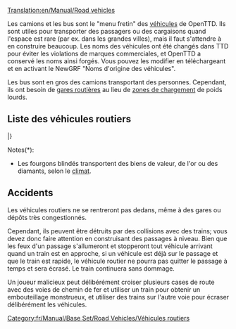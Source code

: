 [[Translation:en/Manual/Road vehicles]]
{{fr/Table des matières}}

Les camions et les bus sont le "menu fretin" des [[fr/Manual/Véhicules|véhicules]] de OpenTTD. Ils sont utiles pour transporter des passagers ou des cargaisons quand l'espace est rare (par ex. dans les grandes villes), mais il faut s'attendre à en construire beaucoup. Les noms des véhicules ont été changés dans TTD pour éviter les violations de marques commerciales, et OpenTTD a conservé les noms ainsi forgés. Vous pouvez les modifier en téléchargeant et en activant le NewGRF "Noms d'origine des véhicules".

Les bus sont en gros des camions transportant des personnes. Cependant, ils ont besoin de [[fr/Manual/Aire de chargement#zone-de-chargement-de-bus|gares routières]] au lieu de [[fr/Manual/Aire de chargement#zone-de-chargement-de-poids-lourds|zones de chargement]] de poids lourds.

==Liste des véhicules routiers==
{{fr/Manual/Tableau des véhicules/En-tête}}
{{fr/Manual/TableVéhicule/Entête|Passagers et Courrier}}
{{fr/Manual/TableVéhicule/Ligne|
*[[fr/Manual/Base Set/Road Vehicles/Bus|Bus]]
*[[fr/Manual/Base Set/Road Vehicles/Fourgon postal|Fourgons postaux]]
|
*[[fr/Manual/Base Set/Road Vehicles/Bus|Bus]]
*[[fr/Manual/Base Set/Road Vehicles/Fourgon postal|Fourgons postaux]]
|
*[[fr/Manual/Base Set/Road Vehicles/Bus|Bus]]
*[[fr/Manual/Base Set/Road Vehicles/Fourgon postal|Fourgons postaux]]
|
*[[fr/Manual/Base Set/Road Vehicles/Bus|Bus]]
*[[fr/Manual/Base Set/Road Vehicles/Fourgon postal|Fourgons postaux]]
}}
{{fr/Manual/TableVéhicule/Entête|Cargaisons communes}}
{{fr/Manual/TableVéhicule/Ligne|
*[[fr/Manual/Base Set/Road Vehicles/Camion-citerne de pétrole|Camions-citerne de pétrole]]
*[[fr/Manual/Base Set/Road Vehicles/Camion de marchandises|Camions de marchandises]]
*[[fr/Manual/Base Set/Road Vehicles/Camion de céréales|Camions de céréales]]
*[[fr/Manual/Base Set/Road Vehicles/Bétaillère|Bétaillères]]
*[[fr/Manual/Base Set/Road Vehicles/Camion de bois|Camions de bois]]
|
*[[fr/Manual/Base Set/Road Vehicles/Camion-citerne de pétrole|Camions-citerne de pétrole]]
*[[fr/Manual/Base Set/Road Vehicles/Camion de marchandises|Camions de marchandises]]
*[[fr/Manual/Base Set/Road Vehicles/Camion de céréales|Camions de céréales]]
*[[fr/Manual/Base Set/Road Vehicles/Bétaillère|Bétaillères]]
*[[fr/Manual/Base Set/Road Vehicles/Camion de bois|Camions de bois]]
|
*[[fr/Manual/Base Set/Road Vehicles/Camion-citerne de pétrole|Camions-citerne de pétrole]]
*[[fr/Manual/Base Set/Road Vehicles/Camion de marchandises|Camions de marchandises]]
*[[fr/Manual/Base Set/Road Vehicles/Camion de céréales|Camions de céréales]]
* -
*[[fr/Manual/Base Set/Road Vehicles/Camion de bois|Camions de bois]]
|
*[[fr/Manual/Base Set/Road Vehicles/Camion de coca-cola|Camions de coca-cola]]
*[[fr/Manual/Base Set/Road Vehicles/Camion de bonbons|Camions de bonbons]]
*[[fr/Manual/Base Set/Road Vehicles/Camion de jouets|Camions de jouets]]
*[[fr/Manual/Base Set/Road Vehicles/Camion de batteries|Camions de batteries]]
*[[fr/Manual/Base Set/Road Vehicles/Camion de barbe à papa|Camions de barbe à papa]]
}}
{{fr/Manual/TableVéhicule/Entête|Cargaisons similaires}}
{{fr/Manual/TableVéhicule/Ligne|
*[[fr/Manual/Base Set/Road Vehicles/Fourgon blindé|Fourgons blindés]]*
*[[fr/Manual/Base Set/Road Vehicles/Camion de charbon|Camions de charbon]]
*[[fr/Manual/Base Set/Road Vehicles/Camion de minerai de fer|Camions de minerai de fer]]
*[[fr/Manual/Base Set/Road Vehicles/Camion d'acier|Camions d'acier]]
* -
|
*[[fr/Manual/Base Set/Road Vehicles/Fourgon blindé|Fourgons blindés]]*
*[[fr/Manual/Base Set/Road Vehicles/Camion de charbon|Camions de charbon]]
* -
*[[fr/Manual/Base Set/Road Vehicles/Camion de papier|Camions de papier]]
*[[fr/Manual/Base Set/Road Vehicles/Camion de nourriture|Camions de nourriture]]
|
*[[fr/Manual/Base Set/Road Vehicles/Fourgon blindé|Fourgons blindés]]*
* -
*[[fr/Manual/Base Set/Road Vehicles/Camion de minerai de cuivre|Camions de minerai de cuivre]]
* -
*[[fr/Manual/Base Set/Road Vehicles/Camion de nourriture|Camions de nourriture]]
|
* -
*[[fr/Manual/Base Set/Road Vehicles/Camion de sucre|Camions de sucre]]
* -
* -
* -
}}
{{fr/Manual/TableVéhicule/Entête|Autres cargaisons}}
{{fr/Manual/TableVéhicule/Ligne|
|
|
*[[fr/Manual/Base Set/Road Vehicles/Camion-citerne d'eau|Camions-citerne d'eau]]
*[[fr/Manual/Base Set/Road Vehicles/Camion de fruits|Camions de fruits]]
*[[fr/Manual/Base Set/Road Vehicles/Camion de caoutchouc|Camions de caoutchouc]]
|
*[[fr/Manual/Base Set/Road Vehicles/Camion de bulles|Camions de bulles]]
*[[fr/Manual/Base Set/Road Vehicles/Camion de boissons gazeuses|Camions de boissons gazeuses]]
*[[fr/Manual/Base Set/Road Vehicles/Camion de plastique|Camions de plastique]]
*[[fr/Manual/Base Set/Road Vehicles/Camion de caramel|Camions de caramel]]
}}
|}

Notes(*):
*Les fourgons blindés transportent des biens de valeur, de l'or ou des diamants, selon le [[fr/Manual/Climat|climat]].

==Accidents==
Les véhicules routiers ne se rentreront pas dedans, même à des gares ou dépôts très congestionnés.

Cependant, ils peuvent être détruits par des collisions avec des trains; vous devez donc faire attention en construisant des passages à niveau. Bien que les feux d'un passage s'allumeront et stopperont tout véhicule arrivant quand un train est en approche, si un véhicule est déjà sur le passage et que le train est rapide, le véhicule routier ne pourra pas quitter le passage à temps et sera écrasé. Le train continuera sans dommage.

Un joueur malicieux peut délibérément croiser plusieurs cases de route avec des voies de chemin de fer et utiliser un train pour obtenir un embouteillage monstrueux, et utiliser des trains sur l'autre voie pour écraser délibérément les véhicules.

[[Category:fr/Manual/Base Set/Road Vehicles/Véhicules routiers]]
